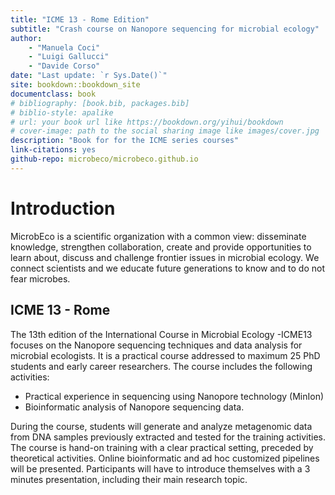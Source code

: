 ```yaml
---
title: "ICME 13 - Rome Edition"
subtitle: "Crash course on Nanopore sequencing for microbial ecology"
author:
    - "Manuela Coci"
    - "Luigi Gallucci"
    - "Davide Corso"
date: "Last update: `r Sys.Date()`"
site: bookdown::bookdown_site
documentclass: book
# bibliography: [book.bib, packages.bib]
# biblio-style: apalike
# url: your book url like https://bookdown.org/yihui/bookdown
# cover-image: path to the social sharing image like images/cover.jpg
description: "Book for for the ICME series courses"
link-citations: yes
github-repo: microbeco/microbeco.github.io
---
```


# Introduction

<!-- [![forthebadge](https://forthebadge.com/images/badges/cc-by-nd.svg)](https://forthebadge.com) -->
<!-- [![forthebadge](https://forthebadge.com/images/badges/built-with-love.svg)](https://forthebadge.com) -->
<!-- [![forthebadge](https://forthebadge.com/images/badges/uses-badges.svg)](https://forthebadge.com) -->

<!-- [![MicrobEco](https://img.shields.io/badge/By-MicrobEco-blue)](https://www.microbeco.org) -->
<!-- [![made-with-Markdown](https://img.shields.io/badge/Made%20with-code-d65db1.svg)](https://www.r-project.org) -->
<!-- [![Maintenance](https://img.shields.io/badge/Maintained%3F-yes-green.svg)](https://www.microbeco.org) -->

MicrobEco is a scientific organization with a common view: disseminate knowledge, strengthen collaboration, create and provide opportunities to learn about, discuss and challenge frontier issues in microbial ecology. We connect scientists and we educate future generations to know and to do not fear microbes.

## ICME 13 - Rome

The 13th edition of the International Course in Microbial Ecology -ICME13 focuses on the Nanopore sequencing techniques and data analysis for microbial ecologists. It is a practical course addressed to maximum 25 PhD students and early career researchers. The course includes the following activities:

- Practical experience in sequencing using Nanopore technology (MinIon)
- Bioinformatic analysis of Nanopore sequencing data.

During the course, students will generate and analyze metagenomic data from DNA samples previously extracted and tested for the training activities. The course is hand-on training with a clear practical setting, preceded by theoretical activities. Online bioinformatic and ad hoc customized pipelines will be presented. Participants will have to introduce themselves with a 3 minutes presentation, including their main research topic.

